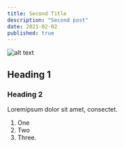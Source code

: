 ```yaml
---
title: Second Title
description: "Second post" 
date: 2021-02-02
published: true 
---
```

![alt text](img.jpg "Title")
## Heading 1
### Heading 2

Loremipsum dolor sit amet, consectet.

1. One
2. Two
3. Three.
 